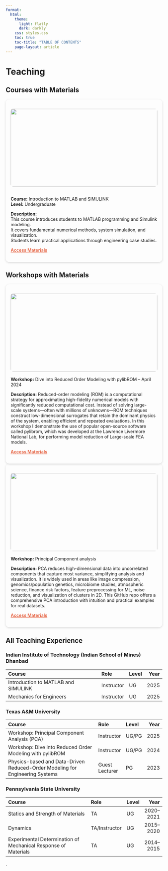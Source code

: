 ```yaml
---
format: 
  html:
    theme:
      light: flatly
      dark: darkly
    css: styles.css
    toc: true
    toc-title: "TABLE OF CONTENTS"
    page-layout: article  
---
```

# Teaching

## Courses with Materials

::: {.list-item-spaced1}
::: {.card style="border-radius: 12px; box-shadow: 0 2px 6px rgba(0,0,0,0.15); padding: 1rem;"}

![](banner.png){style="width:100%; height:250px; border-radius: 8px; margin-bottom: 1rem;"}

**Course:** Introduction to MATLAB and SIMULINK  
**Level:** Undergraduate  

**Description:**  
This course introduces students to MATLAB programming and Simulink modeling.  
It covers fundamental numerical methods, system simulation, and visualization.  
Students learn practical applications through engineering case studies.  

[**Access Materials**](https://shorturl.at/WrRud){style="color:#E76F51; font-weight:bold;"}  
:::
:::


## Workshops with Materials


::: {.list-item-spaced1}
::: {.card style="border-radius: 12px; box-shadow: 0 2px 6px rgba(0,0,0,0.15); padding: 1rem;"}

![](course_DTL.png){style="width:100%; height:250px; border-radius: 8px; margin-bottom: 1rem;"}
**Workshop:** Dive into Reduced Order Modeling with pylibROM – April 2024  

**Description:**
Reduced-order modeling (ROM) is a computational strategy for approximating high-fidelity numerical models with significantly reduced computational cost. Instead of solving large-scale systems—often with millions of unknowns—ROM techniques construct low-dimensional surrogates that retain the dominant physics of the system, enabling efficient and repeated evaluations. In this workshop I demonstrate the use of popular open-source software called pylibrom, which was developed at the Lawrence Livermore National Lab, for performing model reduction of Large-scale FEA models. 

[**Access Materials**](https://dtl.tamids.tamu.edu/2024/03/13/dive-into-reduced-order-modeling-with-pylibrom/){style="color:#E76F51; font-weight:bold;"}
:::
:::


::: {.list-item-spaced1}
::: {.card style="border-radius: 12px; box-shadow: 0 2px 6px rgba(0,0,0,0.15); padding: 1rem;"}

![](PCA.png){style="width:100%; height:250px; border-radius: 8px; margin-bottom: 1rem;"}
**Workshop:** Principal Component analysis  

**Description:**
PCA reduces high-dimensional data into uncorrelated components that capture most variance, simplifying analysis and visualization. It is widely used in areas like image compression, genomics/population genetics, microbiome studies, atmospheric science, finance risk factors, feature preprocessing for ML, noise reduction, and visualization of clusters in 2D. This GitHub repo offers a comprehensive PCA introduction with intuition and practical examples for real datasets.

[**Access Materials**](https://github.com/TAMIDS-WORKSHOPS/pca_tutorial_tamids){style="color:#E76F51; font-weight:bold;"}
:::
:::



## All Teaching Experience


### Indian Institute of Technology (Indian School of Mines) Dhanbad

| Course                                | Role       | Level | Year |
|:--------------------------------------|:-----------|:------|-----:|
| Introduction to MATLAB and SIMULINK   | Instructor | UG    | 2025 |
| Mechanics for Engineers               | Instructor | UG    | 2025 |

### Texas A&M University

| Course                                                                       | Role           | Level | Year |
|:-----------------------------------------------------------------------------|:---------------|:------|-----:|
| Workshop: Principal Component Analysis (PCA)                                 | Instructor     | UG/PG | 2025 |
| Workshop: Dive into Reduced Order Modeling with pylibROM                     | Instructor     | UG/PG | 2024 |
| Physics-based and Data-Driven Reduced-Order Modeling for Engineering Systems | Guest Lecturer | PG    | 2023 |

### Pennsylvania State University

| Course                                                         | Role          | Level | Year      |
|:---------------------------------------------------------------|:--------------|:------|----------:|
| Statics and Strength of Materials                              | TA            | UG    | 2020–2021 |
| Dynamics                                                       | TA/Instructor | UG    | 2015–2020 |
| Experimental Determination of Mechanical Response of Materials | TA            | UG    | 2014–2015 |










.



